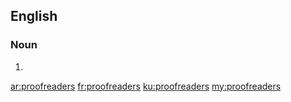 ==English==

===Noun===
{{head|en}}

# {{plural of|proofreader}}

[[ar:proofreaders]]
[[fr:proofreaders]]
[[ku:proofreaders]]
[[my:proofreaders]]